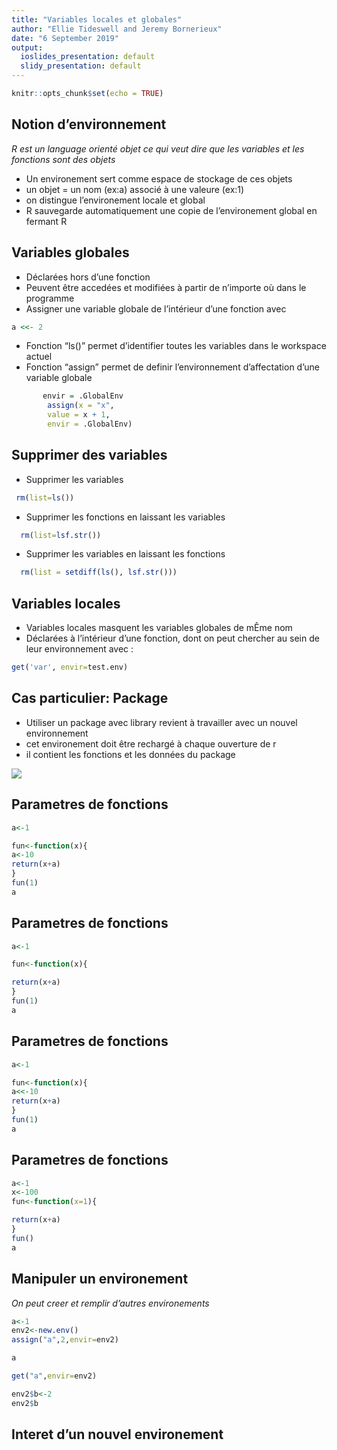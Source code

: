 ```yaml
---
title: "Variables locales et globales"
author: "Ellie Tideswell and Jeremy Bornerieux"
date: "6 September 2019"
output:
  ioslides_presentation: default
  slidy_presentation: default
---
```


```r
knitr::opts_chunk$set(echo = TRUE)
```

## Notion d'environnement

*R est un language orienté objet ce qui veut dire que les variables et les fonctions sont des objets*

- Un environement sert comme espace de stockage de ces objets
- un objet = un nom (ex:a) associé à une valeure (ex:1)
- on distingue l'environement locale et global
- R sauvegarde automatiquement une copie de l'environement global en fermant R

## Variables globales 

- Déclarées hors d'une fonction
- Peuvent être accedées et modifiées à partir de n'importe où dans le programme
- Assigner une variable globale de l'intérieur d'une fonction avec 
```r
a <<- 2
```
- Fonction "ls()" permet d'identifier toutes les variables dans le workspace actuel
- Fonction "assign" permet de definir l'environnement d'affectation d'une variable globale

```r
       envir = .GlobalEnv
        assign(x = "x", 
        value = x + 1, 
        envir = .GlobalEnv)
```


## Supprimer des variables
- Supprimer les variables 
```r
 rm(list=ls())
```
- Supprimer les fonctions en laissant les variables
```r
  rm(list=lsf.str())
```
- Supprimer les variables en laissant les fonctions
```r
  rm(list = setdiff(ls(), lsf.str()))
```
  


## Variables locales
- Variables locales masquent les variables globales de mÊme nom 
- Déclarées à l'intérieur d'une fonction, dont on peut chercher au sein de leur environnement avec : 

```r
get('var', envir=test.env)
```


## Cas particulier: Package

- Utiliser un package avec library revient à travailler avec un nouvel environnement
- cet environement doit être rechargé à chaque ouverture de r
- il contient les fonctions et les données du package

![](Captureenvir.PNG)



## Parametres de fonctions



```r

a<-1

fun<-function(x){
a<-10
return(x+a)
}
fun(1)
a

```


## Parametres de fonctions

```r

a<-1

fun<-function(x){

return(x+a)
}
fun(1)
a

```

## Parametres de fonctions

```r

a<-1

fun<-function(x){
a<<-10
return(x+a)
}
fun(1)
a

```


## Parametres de fonctions

```r

a<-1
x<-100
fun<-function(x=1){

return(x+a)
}
fun()
a

```

## Manipuler un environement

*On peut creer et remplir d'autres environements*


```r
a<-1
env2<-new.env()
assign("a",2,envir=env2)

a

get("a",envir=env2)

env2$b<-2
env2$b
```

## Interet d'un nouvel environement
